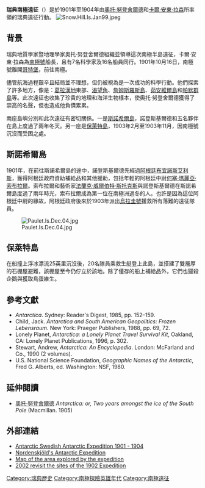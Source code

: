 '''瑞典南極遠征'''（{{lang-sv|Första svenska Antarktisexpeditionen}}）是於1901年至1904年由[[奧托·努登舍爾德|奧托·努登舍爾德]]和[[卡爾·安東·拉森|卡爾·安東·拉森]]所率領的瑞典遠征行動。
[[Image:Snow.Hill.Is.Jan99.jpeg|right]]

== 背景 ==
瑞典地質學家暨地理學家奧托·努登舍爾德組織並領導這次南極半島遠征，卡爾·安東·拉森為[[南極號|南極號]]船長，且有7名科學家及16名船員同行。1901年10月16日，南極號離開[[哥特堡|哥特堡]]，前往南極。

儘管航海過程艱辛且結局並不理想，但仍被視為是一次成功的科學行動。他們探索了許多地方，像是：[[葛拉漢地|葛拉漢地]]東部、[[渴望角|渴望角]]、[[詹姆斯羅斯島|詹姆斯羅斯島]]、[[茹安維爾島|茹安維爾島]]和[[帕默群島|帕默群島]]等。此次遠征也收集了珍貴的地理和海洋生物樣本，使奧托·努登舍爾德獲得了崇高的名聲，但也造成他負債累累。

兩座島嶼分別和此次遠征有密切關係。一是[[斯諾希爾島|斯諾希爾島]]，諾登斯基爾德和五名夥伴在島上度過了兩年冬天。另一座是[[保萊特島|保萊特島]]，1903年2月至1903年11月，因南極號沉沒而受困之處。

== 斯諾希爾島 ==
1901年，在前往斯諾希爾島的途中，諾登斯基爾德先經過[[阿根廷|阿根廷]][[布宜諾斯艾利斯|布宜諾斯艾利斯]]，獲得阿根廷政府資助補給品和其他援助，包括年輕的阿根廷中尉[[何塞·瑪麗亞·索布拉爾|何塞·瑪麗亞·索布拉爾]]。索布拉爾和藝術家[[法蘭克·威爾伯特·斯托克斯|法蘭克·威爾伯特·斯托克斯]]與諾登斯基爾德在斯諾希爾島度過了兩年時光，索布拉爾成為第一位在南極洲過冬的人。也許是因為這位阿根廷中尉的緣故，阿根廷政府後來於1903年派出[[烏拉圭號|烏拉圭號]]援救所有落難的遠征隊員。

[[Image:Paulet.Is.Dec.04.jpg|right]]

== 保萊特島 ==
在船撞上浮冰漂流25英里沉沒後，20名隊員乘救生艇登上此島，並搭建了雙層厚的石棚屋避難，該棚屋至今仍佇立於該地。除了僅存的船上補給品外，它們也獵殺企鵝與獲取鳥蛋維生。

== 參考文獻 ==
* ''Antarctica''. Sydney: Reader's Digest, 1985, pp. 152–159.
* Child, Jack. ''Antarctica and South American Geopolitics: Frozen Lebensraum''. New York: Praeger  Publishers, 1988, pp. 69, 72.
* Lonely Planet, ''Antarctica: a Lonely Planet Travel Survival Kit'', Oakland, CA: Lonely Planet Publications, 1996, p. 302.
* Stewart, Andrew, ''Antarctica: An Encyclopedia''. London: McFarland and Co., 1990 (2 volumes).
* U.S. National Science Foundation, ''Geographic Names of the Antarctic'', Fred G. Alberts, ed. Washington: NSF, 1980.

== 延伸閱讀 ==
*[[奧托·努登舍爾德|奧托·努登舍爾德]]  ''Antarctica: or, Two years amongst the ice of the South Pole'' (Macmillan.  1905)

== 外部連結 ==
*[https://web.archive.org/web/20110516072650/http://www.coolantarctica.com/Antarctica%20fact%20file/History/antarctic_whos_who_nordenskjold_antarctic.htm  Antarctic Swedish Antarctic Expedition 1901 - 1904]
* [http://www.south-pole.com/p0000091.htm Nordenskjöld's Antarctic Expedition] {{Wayback|url=http://www.south-pole.com/p0000091.htm |date=20151025163542 }}
* [http://gdl.cdlr.strath.ac.uk/scotia/gooant/gooant020303.htm Map of the area explored by the expedition] {{Wayback|url=http://gdl.cdlr.strath.ac.uk/scotia/gooant/gooant020303.htm |date=20160122020958 }}
*[http://www.newzeal.com/theme/nations/Sweden/swedenantex.htm  2002 revisit the sites of the 1902 Expedition] {{Wayback|url=http://www.newzeal.com/theme/nations/Sweden/swedenantex.htm |date=20191230200345 }}

{{南極探險}}

[[Category:瑞典歷史|Category:瑞典歷史]]
[[Category:南極探險英雄年代|Category:南極探險英雄年代]]
[[Category:南極遠征|Category:南極遠征]]